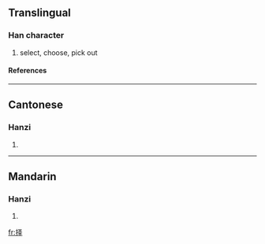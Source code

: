 {{see|擇}}

==Translingual==
===Han character===
{{Han char|rn=64|rad=手|as=05|sn=8|four=|canj=手水手 (QEQ)}}
# select, choose, pick out
====References====
{{Han ref|kx=0427.161|hdz=31862.020|uh=62E9|ud=25321}}
----
==Cantonese==
===Hanzi===
{{yue-hanzi|jyut=|y=jaak6}}
# {{defn|Cantonese}}
----
==Mandarin==
===Hanzi===
{{cmn-hanzi|tra=擇|pin=[[zé]] ([[ze2]]), [[zhái]] ([[zhai2]])|wg=tse<sup>2</sup>, chai<sup>2</sup>}}
# {{defn|Mandarin}}

[[fr:择]]